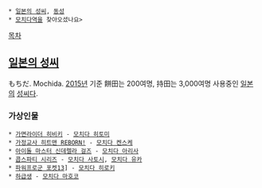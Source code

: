  * [[일본의 성씨]], [[동성]] 
 * [[모치다역]]을 찾아오셨나요>

[[목차]]
== [[일본의 성씨]] ==
もちだ. Mochida. [[2015년]] 기준 餅田는 200여명, 持田는 3,000여명 사용중인 [[일본]]의 [[성씨]]다.


=== 가상인물 ===
 * [[가면라이더 히비키]] - [[모치다 히토미]]
 * [[가정교사 히트맨 REBORN!]] - [[모치다 켄스케]]
 * [[아이돌 마스터 신데렐라 걸즈]] - [[모치다 아리사]]
 * [[콥스파티 시리즈]] - [[모치다 사토시]], [[모치다 유카]]
 * [[파워프로군 포켓13]]] - [[모치다 히로키]]
 * [[하급생]] - [[모치다 마호코]]
